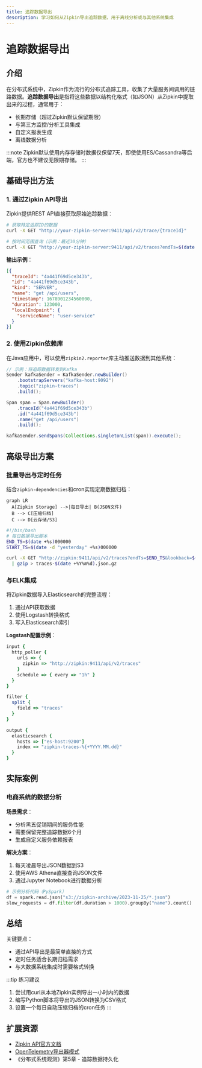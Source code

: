 ```yaml
---
title: 追踪数据导出
description: 学习如何从Zipkin导出追踪数据，用于离线分析或与其他系统集成
---
```


# 追踪数据导出

## 介绍

在分布式系统中，Zipkin作为流行的分布式追踪工具，收集了大量服务间调用的链路数据。**追踪数据导出**是指将这些数据以结构化格式（如JSON）从Zipkin中提取出来的过程，通常用于：

- 长期存储（超过Zipkin默认保留期限）
- 与第三方监控/分析工具集成
- 自定义报表生成
- 离线数据分析

:::note
Zipkin默认使用内存存储时数据仅保留7天，即使使用ES/Cassandra等后端，官方也不建议无限期存储。
:::

## 基础导出方法

### 1. 通过Zipkin API导出

Zipkin提供REST API直接获取原始追踪数据：

```bash
# 获取特定追踪ID的数据
curl -X GET "http://your-zipkin-server:9411/api/v2/trace/{traceId}"

# 按时间范围查询（示例：最近30分钟）
curl -X GET "http://your-zipkin-server:9411/api/v2/traces?endTs=$(date +%s)000000&lookback=1800000"
```

**输出示例**：
```json
[{
  "traceId": "4a441f69d5ce343b",
  "id": "4a441f69d5ce343b",
  "kind": "SERVER",
  "name": "get /api/users",
  "timestamp": 1678901234560000,
  "duration": 123000,
  "localEndpoint": {
    "serviceName": "user-service"
  }
}]
```

### 2. 使用Zipkin依赖库

在Java应用中，可以使用`zipkin2.reporter`库主动推送数据到其他系统：

```java
// 示例：将追踪数据转发到Kafka
Sender kafkaSender = KafkaSender.newBuilder()
    .bootstrapServers("kafka-host:9092")
    .topic("zipkin-traces")
    .build();

Span span = Span.newBuilder()
    .traceId("4a441f69d5ce343b")
    .id("4a441f69d5ce343b")
    .name("get /api/users")
    .build();

kafkaSender.sendSpans(Collections.singletonList(span)).execute();
```

## 高级导出方案

### 批量导出与定时任务

结合`zipkin-dependencies`和cron实现定期数据归档：

```mermaid
graph LR
  A[Zipkin Storage] -->|每日导出| B(JSON文件)
  B --> C[压缩归档]
  C --> D[云存储/S3]
```

```bash
#!/bin/bash
# 每日数据导出脚本
END_TS=$(date +%s)000000
START_TS=$(date -d "yesterday" +%s)000000

curl -X GET "http://zipkin:9411/api/v2/traces?endTs=$END_TS&lookback=$((END_TS-START_TS))" \
  | gzip > traces-$(date +%Y%m%d).json.gz
```

### 与ELK集成

将Zipkin数据导入Elasticsearch的完整流程：

1. 通过API获取数据
2. 使用Logstash转换格式
3. 写入Elasticsearch索引

**Logstash配置示例**：
```ruby
input {
  http_poller {
    urls => {
      zipkin => "http://zipkin:9411/api/v2/traces"
    }
    schedule => { every => "1h" }
  }
}

filter {
  split {
    field => "traces"
  }
}

output {
  elasticsearch {
    hosts => ["es-host:9200"]
    index => "zipkin-traces-%{+YYYY.MM.dd}"
  }
}
```

## 实际案例

### 电商系统的数据分析

**场景需求**：
- 分析黑五促销期间的服务性能
- 需要保留完整追踪数据6个月
- 生成自定义服务依赖报表

**解决方案**：
1. 每天凌晨导出JSON数据到S3
2. 使用AWS Athena直接查询JSON文件
3. 通过Jupyter Notebook进行数据分析

```python
# 示例分析代码（PySpark）
df = spark.read.json("s3://zipkin-archive/2023-11-25/*.json")
slow_requests = df.filter(df.duration > 1000).groupBy("name").count()
```

## 总结

关键要点：
- 通过API导出是最简单直接的方式
- 定时任务适合长期归档需求
- 与大数据系统集成时需要格式转换

:::tip 练习建议
1. 尝试用curl从本地Zipkin实例导出一小时内的数据
2. 编写Python脚本将导出的JSON转换为CSV格式
3. 设置一个每日自动压缩归档的cron任务
:::

## 扩展资源

- [Zipkin API官方文档](https://zipkin.io/zipkin-api/)
- [OpenTelemetry导出器模式](https://opentelemetry.io/docs/concepts/exporters/)
- 《分布式系统观测》第5章 - 追踪数据持久化